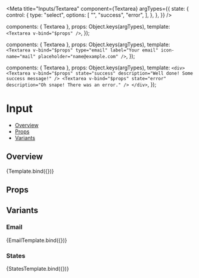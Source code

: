 
<Meta
  title="Inputs/Textarea"
  component={Textarea}
  argTypes={{
    state: {
      control: {
        type: "select",
        options: [
          "",
          "success",
          "error",
        ],
      },
    },
  }}
/>

  components: { Textarea },
  props: Object.keys(argTypes),
  template: `<Textarea v-bind="$props" />`,
});

  components: { Textarea },
  props: Object.keys(argTypes),
  template: `<Textarea v-bind="$props" type="email" label="Your email" icon-name="mail" placeholder="name@example.com" />`,
});

  components: { Textarea },
  props: Object.keys(argTypes),
  template: `
    <div>
      <Textarea v-bind="$props" state="success" description="Well done! Some success message!" />
      <Textarea v-bind="$props" state="error" description="Oh snape! There was an error." />
    </div>
  `,
});

# Input

- [Overview](#overview)
- [Props](#props)
- [Variants](#variants)

## Overview

<Canvas>
  <Story name="Overview">
    {Template.bind({})}
  </Story>
</Canvas>

## Props

<ArgsTable story="Overview" />

## Variants

### Email
<Canvas>
  <Story name="Email">
    {EmailTemplate.bind({})}
  </Story>
</Canvas>

### States
<Canvas>
  <Story name="States">
    {StatesTemplate.bind({})}
  </Story>
</Canvas>
